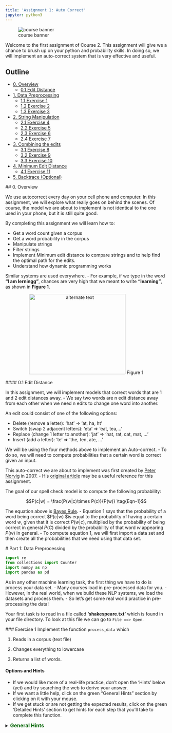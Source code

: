 ```yaml
---
title: 'Assignment 1: Auto Correct'
jupyter: python3
---
```


::: {#fig-00 .column-margin .nolightbox}
![course banner](/images/Course-Logo-2-3.webp)
:::

Welcome to the first assignment of Course 2. This assignment will give we a chance to brush up on your python and probability skills. In doing so, we will implement an auto-correct system that is very effective and useful.

## Outline
- [0. Overview](#0)
    - [0.1 Edit Distance](#0-1)
- [1. Data Preprocessing](#1)
    - [1.1 Exercise 1](#ex-1)
    - [1.2 Exercise 2](#ex-2)
    - [1.3 Exercise 3](#ex-3)
- [2. String Manipulation](#2)
    - [2.1 Exercise 4](#ex-4)
    - [2.2 Exercise 5](#ex-5)
    - [2.3 Exercise 6](#ex-6)
    - [2.4 Exercise 7](#ex-7)
- [3. Combining the edits](#3)
    - [3.1 Exercise 8](#ex-8)
    - [3.2 Exercise 9](#ex-9)
    - [3.3 Exercise 10](#ex-10)
- [4. Minimum Edit Distance](#4)
    - [4.1 Exercise 11](#ex-11)
- [5. Backtrace (Optional)](#5)

<a name='0'></a>
## 0. Overview

We use autocorrect every day on your cell phone and computer. In this assignment, we will explore what really goes on behind the scenes. Of course, the model we are about to implement is not identical to the one used in your phone, but it is still quite good. 

By completing this assignment we will learn how to: 

- Get a word count given a corpus
- Get a word probability in the corpus 
- Manipulate strings 
- Filter strings 
- Implement Minimum edit distance to compare strings and to help find the optimal path for the edits. 
- Understand how dynamic programming works


Similar systems are used everywhere. 
- For example, if we type in the word **"I am lerningg"**, chances are very high that we meant to write **"learning"**, as shown in **Figure 1**. 

<div style="width:image width px; font-size:100%; text-align:center;"><img src='auto-correct.png' alt="alternate text" width="width" height="height" style="width:300px;height:250px;" /> Figure 1 </div>

<a name='0-1'></a>
#### 0.1 Edit Distance

In this assignment, we will implement models that correct words that are 1 and 2 edit distances away. 
- We say two words are n edit distance away from each other when we need n edits to change one word into another. 

An edit could consist of one of the following options: 

- Delete (remove a letter): ‘hat’ => ‘at, ha, ht’
- Switch (swap 2 adjacent letters): ‘eta’ => ‘eat, tea,...’
- Replace (change 1 letter to another): ‘jat’ => ‘hat, rat, cat, mat, ...’
- Insert (add a letter): ‘te’ => ‘the, ten, ate, ...’

We will be using the four methods above to implement an Auto-correct. 
- To do so, we will need to compute probabilities that a certain word is correct given an input. 

This auto-correct we are about to implement was first created by [Peter Norvig](https://en.wikipedia.org/wiki/Peter_Norvig) in 2007. 
- His [original article](https://norvig.com/spell-correct.html) may be a useful reference for this assignment.

The goal of our spell check model is to compute the following probability:

$$P(c|w) = \frac{P(w|c)\times P(c)}{P(w)} \tag{Eqn-1}$$

The equation above is [Bayes Rule](https://en.wikipedia.org/wiki/Bayes%27_theorem). 
- Equation 1 says that the probability of a word being correct $P(c|w) $is equal to the probability of having a certain word $w$, given that it is correct $P(w|c)$, multiplied by the probability of being correct in general $P(C)$ divided by the probability of that word $w$ appearing $P(w)$ in general.
- To compute equation 1, we will first import a data set and then create all the probabilities that we need using that data set. 

<a name='1'></a>
# Part 1: Data Preprocessing 

```python
import re
from collections import Counter
import numpy as np
import pandas as pd
```

As in any other machine learning task, the first thing we have to do is process your data set. 
- Many courses load in pre-processed data for you. 
- However, in the real world, when we build these NLP systems, we load the datasets and process them.
- So let's get some real world practice in pre-processing the data!

Your first task is to read in a file called **'shakespeare.txt'** which is found in your file directory. To look at this file we can go to `File ==> Open `. 

<a name='ex-1'></a>
### Exercise 1
Implement the function `process_data` which 

1) Reads in a corpus (text file)

2) Changes everything to lowercase

3) Returns a list of words. 

#### Options and Hints
- If we would like more of a real-life practice, don't open the 'Hints' below (yet) and try searching the web to derive your answer.
- If we want a little help, click on the green "General Hints" section by clicking on it with your mouse.
- If we get stuck or are not getting the expected results, click on the green 'Detailed Hints' section to get hints for each step that you'll take to complete this function.

<details>    
<summary>
    <font size="3" color="darkgreen"><b>General Hints</b></font>
</summary>
<p>
    
General Hints to get started
<ul>
    <li>Python <a href="https://docs.python.org/3/tutorial/inputoutput.html">input and output<a></li>
    <li>Python <a href="https://docs.python.org/3/library/re.html" >'re' documentation </a> </li>
</ul>
</p>

<details>    
<summary>
    <font size="3" color="darkgreen"><b>Detailed Hints</b></font>
</summary>
<p>     
Detailed hints if you're stuck
<ul>
    <li>Use 'with' syntax to read a file</li>
    <li>Decide whether to use 'read()' or 'readline().  What's the difference?</li>
    <li>Choose whether to use either str.lower() or str.lowercase().  What is the difference?</li>
    <li>Use re.findall(pattern, string)</li>
    <li>Look for the "Raw String Notation" section in the Python 're' documentation to understand the difference between r'\W', r'\W' and '\\W'. </li>
    <li>For the pattern, decide between using '\s', '\w', '\s+' or '\w+'.  What do we think are the differences?</li>
</ul>
</p>

```python
# UNQ_C1 (UNIQUE CELL IDENTIFIER, DO NOT EDIT)
# GRADED FUNCTION: process_data
def process_data(file_name):
    """
    Input: 
        A file_name which is found in your current directory. We just have to read it in. 
    Output: 
        words: a list containing all the words in the corpus (text file we read) in lower case. 
    """
    words = [] # return this variable correctly

    ### START CODE HERE ### 
    words = re.findall(r'\w+',open(file_name).read().lower())
    ### END CODE HERE ###
    
    return words
```

Note, in the following cell, 'words' is converted to a python `set`. This eliminates any duplicate entries.

```python
#DO NOT MODIFY THIS CELL
word_l = process_data('shakespeare.txt')
vocab = set(word_l)  # this will be your new vocabulary
print(f"The first ten words in the text are: \n{word_l[0:10]}")
print(f"There are {len(vocab)} unique words in the vocabulary.")
```

#### Expected Output
```Python
The first ten words in the text are: 
['o', 'for', 'a', 'muse', 'of', 'fire', 'that', 'would', 'ascend', 'the']
There are 6116 unique words in the vocabulary.
```

<a name='ex-2'></a>
### Exercise 2

Implement a `get_count` function that returns a dictionary
- The dictionary's keys are words
- The value for each word is the number of times that word appears in the corpus. 

For example, given the following sentence: **"I am happy because I am learning"**, your dictionary should return the following: 
<table style="width:20%">

  <tr>
    <td> <b>Key </b>  </td>
    <td> <b>Value </b> </td> 


  </tr>
  <tr>
    <td> I  </td>
    <td> 2</td> 
 
  </tr>
   
  <tr>
    <td>am</td>
    <td>2</td> 
  </tr>

  <tr>
    <td>happy</td>
    <td>1</td> 
  </tr>
  
   <tr>
    <td>because</td>
    <td>1</td> 
  </tr>
  
   <tr>
    <td>learning</td>
    <td>1</td> 
  </tr>
</table>


**Instructions**: 
Implement a `get_count` which returns a dictionary where the key is a word and the value is the number of times the word appears in the list.  

<details>    
<summary>
    <font size="3" color="darkgreen"><b>Hints</b></font>
</summary>
<p>
<ul>
    <li>Try implementing this using a for loop and a regular dictionary. This may be good practice for similar coding interview questions</li>
    <li>We can also use defaultdict instead of a regualr dictionary, along with the for loop</li>
    <li>Otherwise, to skip using a for loop, we can use Python's <a href="https://docs.python.org/3.7/library/collections.html#collections.Counter" > Counter class</a> </li>
</ul>
</p>

```python
# UNQ_C2 (UNIQUE CELL IDENTIFIER, DO NOT EDIT)
# UNIT TEST COMMENT: Candidate for Table Driven Tests
# GRADED FUNCTION: get_count
def get_count(word_l):
    '''
    Input:
        word_l: a set of words representing the corpus. 
    Output:
        word_count_dict: The wordcount dictionary where key is the word and value is its frequency.
    '''
    
    word_count_dict = {}  # fill this with word counts
    ### START CODE HERE 
    word_count_dict = Counter(word_l)
    ### END CODE HERE ### 
    return word_count_dict
```

```python
#DO NOT MODIFY THIS CELL
word_count_dict = get_count(word_l)
print(f"There are {len(word_count_dict)} key values pairs")
print(f"The count for the word 'thee' is {word_count_dict.get('thee',0)}")
```


#### Expected Output
```Python
There are 6116 key values pairs
The count for the word 'thee' is 240
```

<a name='ex-3'></a>
### Exercise 3
Given the dictionary of word counts, compute the probability that each word will appear if randomly selected from the corpus of words.

$$P(w_i) = \frac{C(w_i)}{M} \tag{Eqn-2}$$
where 

$C(w_i)$ is the total number of times $w_i$ appears in the corpus.

$M$ is the total number of words in the corpus.

For example, the probability of the word 'am' in the sentence **'I am happy because I am learning'** is:

$$P(am) = \frac{C(w_i)}{M} = \frac {2}{7} \tag{Eqn-3}.$$

**Instructions:** Implement `get_probs` function which gives we the probability 
that a word occurs in a sample. This returns a dictionary where the keys are words, and the value for each word is its probability in the corpus of words.

<details>    
<summary>
    <font size="3" color="darkgreen"><b>Hints</b></font>
</summary>
<p>
General advice
<ul>
    <li> Use dictionary.values() </li>
    <li> Use sum() </li>
    <li> The cardinality (number of words in the corpus should be equal to len(word_l).  We will calculate this same number, but using the word count dictionary.</li>
</ul>
    
If you're using a for loop:
<ul>
    <li> Use dictionary.keys() </li>
</ul>
    
If you're using a dictionary comprehension:
<ul>
    <li>Use dictionary.items() </li>
</ul>
</p>

```python
# UNQ_C3 (UNIQUE CELL IDENTIFIER, DO NOT EDIT)
# GRADED FUNCTION: get_probs
def get_probs(word_count_dict):
    '''
    Input:
        word_count_dict: The wordcount dictionary where key is the word and value is its frequency.
    Output:
        probs: A dictionary where keys are the words and the values are the probability that a word will occur. 
    '''
    probs = {}  # return this variable correctly
    
    ### START CODE HERE ###
    probs = {k:v/sum(word_count_dict.values()) for k, v in word_count_dict.items()}
    ### END CODE HERE ###
    return probs
```

```python
#DO NOT MODIFY THIS CELL
probs = get_probs(word_count_dict)
print(f"Length of probs is {len(probs)}")
print(f"P('thee') is {probs['thee']:.4f}")
```

#### Expected Output

```Python
Length of probs is 6116
P('thee') is 0.0045
```

<a name='2'></a>
# Part 2: String Manipulations

Now, that we have computed $P(w_i)$ for all the words in the corpus, we will write a few functions to manipulate strings so that we can edit the erroneous strings and return the right spellings of the words. In this section, we will implement four functions: 

* `delete_letter`: given a word, it returns all the possible strings that have **one character removed**. 
* `switch_letter`: given a word, it returns all the possible strings that have **two adjacent letters switched**.
* `replace_letter`: given a word, it returns all the possible strings that have **one character replaced by another different letter**.
* `insert_letter`: given a word, it returns all the possible strings that have an **additional character inserted**. 

#### List comprehensions

String and list manipulation in python will often make use of a python feature called  [list comprehensions](https://docs.python.org/3/tutorial/datastructures.html#list-comprehensions). The routines below will be described as using list comprehensions, but if we would rather implement them in another way, we are free to do so as long as the result is the same. Further, the following section will provide detailed instructions on how to use list comprehensions and how to implement the desired functions. If we are a python expert, feel free to skip the python hints and move to implementing the routines directly.

Python List Comprehensions embed a looping structure inside of a list declaration, collapsing many lines of code into a single line. If we are not familiar with them, they seem slightly out of order relative to for loops. 

<div style="width:image width px; font-size:100%; text-align:center;"><img src='GenericListComp3.PNG' alt="alternate text" width="width" height="height"  style="width:800px;height:400px;"/> Figure 2 </div>

The diagram above shows that the components of a list comprehension are the same components we would find in a typical for loop that appends to a list, but in a different order. With that in mind, we'll continue the specifics of this assignment. We will be very descriptive for the first function, `deletes()`, and less so in later functions as we become familiar with list comprehensions.

<a name='ex-4'></a>
### Exercise 4

**Instructions for delete_letter():** Implement a `delete_letter()` function that, given a word, returns a list of strings with one character deleted. 

For example, given the word **nice**, it would return the set: {'ice', 'nce', 'nic', 'nie'}. 

**Step 1:** Create a list of 'splits'. This is all the ways we can split a word into Left and Right: For example,   
'nice is split into : `[('', 'nice'), ('n', 'ice'), ('ni', 'ce'), ('nic', 'e'), ('nice', '')]`
This is common to all four functions (delete, replace, switch, insert).

<div style="width:image width px; font-size:100%; text-align:center;"><img src='Splits1.PNG' alt="alternate text" width="width" height="height" style="width:650px;height:200px;" /> Figure 3 </div>

**Step 2:** This is specific to `delete_letter`. Here, we are generating all words that result from deleting one character.  
This can be done in a single line with a list comprehension. We can make use of this type of syntax:  
`[f(a,b) for a, b in splits if condition]`  

For our 'nice' example we get: 
['ice', 'nce', 'nie', 'nic']

<div style="width:image width px; font-size:100%; text-align:center;"><img src='ListComp2.PNG' alt="alternate text" width="width" height="height" style="width:550px;height:300px;" /> Figure 4 </div>

#### Levels of assistance

Try this exercise with these levels of assistance.  
- We hope that this will make it both a meaningful experience but also not a frustrating experience. 
- Start with level 1, then move onto level 2, and 3 as needed.

    - Level 1. Try to think this through and implement this yourself.
    - Level 2. Click on the "Level 2 Hints" section for some hints to get started.
    - Level 3. If we would prefer more guidance, please click on the "Level 3 Hints" cell for step by step instructions.
    
- If we are still stuck, look at the images in the "list comprehensions" section above.

<details>    
<summary>
    <font size="3" color="darkgreen"><b>Level 2 Hints</b></font>
</summary>
<p>
<ul>
    <li><a href="" > Use array slicing like my_string[0:2] </a> </li>
    <li><a href="" > Use list comprehensions or for loops </a> </li>
</ul>
</p>

<details>    
<summary>
    <font size="3" color="darkgreen"><b>Level 3 Hints</b></font>
</summary>
<p>
<ul>
    <li>splits: Use array slicing, like my_str[0:2], to separate a string into two pieces.</li>
    <li>Do this in a loop or list comprehension, so that we have a list of tuples.
    <li> For example, "cake" can get split into "ca" and "ke". They're stored in a tuple ("ca","ke"), and the tuple is appended to a list.  We'll refer to these as L and R, so the tuple is (L,R)</li>
    <li>When choosing the range for your loop, if we input the word "cans" and generate the tuple  ('cans',''), make sure to include an if statement to check the length of that right-side string (R) in the tuple (L,R) </li>
    <li>deletes: Go through the list of tuples and combine the two strings together. We can use the + operator to combine two strings</li>
    <li>When combining the tuples, make sure that we leave out a middle character.</li>
    <li>Use array slicing to leave out the first character of the right substring.</li>
</ul>
</p>

```python
# UNQ_C4 (UNIQUE CELL IDENTIFIER, DO NOT EDIT)
# UNIT TEST COMMENT: Candidate for Table Driven Tests
# GRADED FUNCTION: deletes
def delete_letter(word, verbose=False):
    '''
    Input:
        word: the string/word for which we will generate all possible words 
                in the vocabulary which have 1 missing character
    Output:
        delete_l: a list of all possible strings obtained by deleting 1 character from word
    '''
    
    delete_l = []
    split_l = []
    
    ### START CODE HERE ###
    split_l = [(word[:i], word[i:]) for i in range(len(word))]
    delete_l = [l+r[1:] for l, r in split_l]
    ### END CODE HERE ###

    if verbose: print(f"input word {word}, \nsplit_l = {split_l}, \ndelete_l = {delete_l}")

    return delete_l
```

```python
delete_word_l = delete_letter(word="cans",
                        verbose=True)
```

#### Expected Output
```CPP
Note: We might get a slightly different result with split_l

input word cans, 
split_l = [('', 'cans'), ('c', 'ans'), ('ca', 'ns'), ('can', 's')], 
delete_l = ['ans', 'cns', 'cas', 'can']
```

#### Note 1
- Notice how it has the extra tuple `('cans', '')`.
- This will be fine as long as we have checked the size of the right-side substring in tuple (L,R).
- Can we explain why this will give we the same result for the list of deletion strings (delete_l)?

```CPP
input word cans, 
split_l = [('', 'cans'), ('c', 'ans'), ('ca', 'ns'), ('can', 's'), ('cans', '')], 
delete_l = ['ans', 'cns', 'cas', 'can']
```

#### Note 2
If we end up getting the same word as your input word, like this:

```Python
input word cans, 
split_l = [('', 'cans'), ('c', 'ans'), ('ca', 'ns'), ('can', 's'), ('cans', '')], 
delete_l = ['ans', 'cns', 'cas', 'can', 'cans']
```

- Check how we set the `range`.
- See if we check the length of the string on the right-side of the split.

```python
# test # 2
print(f"Number of outputs of delete_letter('at') is {len(delete_letter('at'))}")
```

#### Expected output

```CPP
Number of outputs of delete_letter('at') is 2
```

<a name='ex-5'></a>
### Exercise 5

**Instructions for switch_letter()**: Now implement a function that switches two letters in a word. It takes in a word and returns a list of all the possible switches of two letters **that are adjacent to each other**. 
- For example, given the word 'eta', it returns {'eat', 'tea'}, but does not return 'ate'.

**Step 1:** is the same as in delete_letter()  
**Step 2:** A list comprehension or for loop which forms strings by swapping adjacent letters. This is of the form:  
`[f(L,R) for L, R in splits if condition]`  where 'condition' will test the length of R in a given iteration. See below.

<div style="width:image width px; font-size:100%; text-align:center;"><img src='Switches1.PNG' alt="alternate text" width="width" height="height" style="width:600px;height:200px;"/> Figure 5 </div>      

#### Levels of difficulty

Try this exercise with these levels of difficulty.  
- Level 1. Try to think this through and implement this yourself.
- Level 2. Click on the "Level 2 Hints" section for some hints to get started.
- Level 3. If we would prefer more guidance, please click on the "Level 3 Hints" cell for step by step instructions.

<details>    
<summary>
    <font size="3" color="darkgreen"><b>Level 2 Hints</b></font>
</summary>
<p>
<ul>
    <li><a href="" > Use array slicing like my_string[0:2] </a> </li>
    <li><a href="" > Use list comprehensions or for loops </a> </li>
    <li>To do a switch, think of the whole word as divided into 4 distinct parts.  Write out 'cupcakes' on a piece of paper and see how we can split it into ('cupc', 'k', 'a', 'es')</li>
</ul>
</p>

<details>    
<summary>
    <font size="3" color="darkgreen"><b>Level 3 Hints</b></font>
</summary>
<p>
<ul>
    <li>splits: Use array slicing, like my_str[0:2], to separate a string into two pieces.</li>
    <li>Splitting is the same as for delete_letter</li>
    <li>To perform the switch, go through the list of tuples and combine four strings together. We can use the + operator to combine strings</li>
    <li>The four strings will be the left substring from the split tuple, followed by the first (index 1) character of the right substring, then the zero-th character (index 0) of the right substring, and then the remaining part of the right substring.</li>
    <li>Unlike delete_letter, we will want to check that your right substring is at least a minimum length.  To see why, review the previous hint bullet point (directly before this one).</li>
</ul>
</p>

```python
# UNQ_C5 (UNIQUE CELL IDENTIFIER, DO NOT EDIT)
# UNIT TEST COMMENT: Candidate for Table Driven Tests
# GRADED FUNCTION: switches
def switch_letter(word, verbose=False):
    '''
    Input:
        word: input string
     Output:
        switches: a list of all possible strings with one adjacent charater switched
    ''' 
    
    switch_l = []
    split_l = []
    
    ### START CODE HERE ###
    split_l = [(word[:i], word[i:]) for i in range(len(word))]
    switch_l = [l+r[1]+r[0]+r[2:] for l, r in split_l if len(r) > 1]
    ### END CODE HERE ###
    
    if verbose: print(f"Input word = {word} \nsplit_l = {split_l} \nswitch_l = {switch_l}") 

    return switch_l
```

```python
switch_word_l = switch_letter(word="eta",
                         verbose=True)
```

#### Expected output

```Python
Input word = eta 
split_l = [('', 'eta'), ('e', 'ta'), ('et', 'a')] 
switch_l = ['tea', 'eat']
```

#### Note 1

We may get this:
```Python
Input word = eta 
split_l = [('', 'eta'), ('e', 'ta'), ('et', 'a'), ('eta', '')] 
switch_l = ['tea', 'eat']
```
- Notice how it has the extra tuple `('eta', '')`.
- This is also correct.
- Can we think of why this is the case?

#### Note 2

If we get an error
```Python
IndexError: string index out of range
```
- Please see if we have checked the length of the strings when switching characters.

```python
# test # 2
print(f"Number of outputs of switch_letter('at') is {len(switch_letter('at'))}")
```

#### Expected output

```CPP
Number of outputs of switch_letter('at') is 1
```

<a name='ex-6'></a>
### Exercise 6
**Instructions for replace_letter()**: Now implement a function that takes in a word and returns a list of strings with one **replaced letter** from the original word. 

**Step 1:** is the same as in `delete_letter()`

**Step 2:** A list comprehension or for loop which form strings by replacing letters.  This can be of the form:  
`[f(a,b,c) for a, b in splits if condition for c in string]`   Note the use of the second for loop.  
It is expected in this routine that one or more of the replacements will include the original word. For example, replacing the first letter of 'ear' with 'e' will return 'ear'.

**Step 3:** Remove the original input letter from the output.

<details>    
<summary>
    <font size="3" color="darkgreen"><b>Hints</b></font>
</summary>
<p>
<ul>
    <li>To remove a word from a list, first store its contents inside a set()</li>
    <li>Use set.discard('the_word') to remove a word in a set (if the word does not exist in the set, then it will not throw a KeyError.  Using set.remove('the_word') throws a KeyError if the word does not exist in the set. </li>
</ul>
</p>

```python
# UNQ_C6 (UNIQUE CELL IDENTIFIER, DO NOT EDIT)
# UNIT TEST COMMENT: Candidate for Table Driven Tests
# GRADED FUNCTION: replaces
def replace_letter(word, verbose=False):
    '''
    Input:
        word: the input string/word 
    Output:
        replaces: a list of all possible strings where we replaced one letter from the original word. 
    ''' 
    
    letters = 'abcdefghijklmnopqrstuvwxyz'
    replace_l = []
    split_l = []
    
    ### START CODE HERE ###
    split_l = [(word[:i], word[i:]) for i in range(len(word))]
    replace_set = set([l+replace+r[1:] for l, r in split_l if len(r) > 0 for replace in letters])
    replace_set.discard(word)
    ### END CODE HERE ###
    
    # turn the set back into a list and sort it, for easier viewing
    replace_l = sorted(list(replace_set))
    
    if verbose: print(f"Input word = {word} \nsplit_l = {split_l} \nreplace_l {replace_l}")   
    
    return replace_l
```

```python
replace_l = replace_letter(word='can',
                              verbose=True)
```

#### Expected Output**: 
```Python
Input word = can 
split_l = [('', 'can'), ('c', 'an'), ('ca', 'n')] 
replace_l ['aan', 'ban', 'caa', 'cab', 'cac', 'cad', 'cae', 'caf', 'cag', 'cah', 'cai', 'caj', 'cak', 'cal', 'cam', 'cao', 'cap', 'caq', 'car', 'cas', 'cat', 'cau', 'cav', 'caw', 'cax', 'cay', 'caz', 'cbn', 'ccn', 'cdn', 'cen', 'cfn', 'cgn', 'chn', 'cin', 'cjn', 'ckn', 'cln', 'cmn', 'cnn', 'con', 'cpn', 'cqn', 'crn', 'csn', 'ctn', 'cun', 'cvn', 'cwn', 'cxn', 'cyn', 'czn', 'dan', 'ean', 'fan', 'gan', 'han', 'ian', 'jan', 'kan', 'lan', 'man', 'nan', 'oan', 'pan', 'qan', 'ran', 'san', 'tan', 'uan', 'van', 'wan', 'xan', 'yan', 'zan']
```
- Note how the input word 'can' should not be one of the output words.

#### Note 1
If we get something like this:

```Python
Input word = can 
split_l = [('', 'can'), ('c', 'an'), ('ca', 'n'), ('can', '')] 
replace_l ['aan', 'ban', 'caa', 'cab', 'cac', 'cad', 'cae', 'caf', 'cag', 'cah', 'cai', 'caj', 'cak', 'cal', 'cam', 'cao', 'cap', 'caq', 'car', 'cas', 'cat', 'cau', 'cav', 'caw', 'cax', 'cay', 'caz', 'cbn', 'ccn', 'cdn', 'cen', 'cfn', 'cgn', 'chn', 'cin', 'cjn', 'ckn', 'cln', 'cmn', 'cnn', 'con', 'cpn', 'cqn', 'crn', 'csn', 'ctn', 'cun', 'cvn', 'cwn', 'cxn', 'cyn', 'czn', 'dan', 'ean', 'fan', 'gan', 'han', 'ian', 'jan', 'kan', 'lan', 'man', 'nan', 'oan', 'pan', 'qan', 'ran', 'san', 'tan', 'uan', 'van', 'wan', 'xan', 'yan', 'zan']
```
- Notice how split_l has an extra tuple `('can', '')`, but the output is still the same, so this is okay.

#### Note 2
If we get something like this:
```Python
Input word = can 
split_l = [('', 'can'), ('c', 'an'), ('ca', 'n'), ('can', '')] 
replace_l ['aan', 'ban', 'caa', 'cab', 'cac', 'cad', 'cae', 'caf', 'cag', 'cah', 'cai', 'caj', 'cak', 'cal', 'cam', 'cana', 'canb', 'canc', 'cand', 'cane', 'canf', 'cang', 'canh', 'cani', 'canj', 'cank', 'canl', 'canm', 'cann', 'cano', 'canp', 'canq', 'canr', 'cans', 'cant', 'canu', 'canv', 'canw', 'canx', 'cany', 'canz', 'cao', 'cap', 'caq', 'car', 'cas', 'cat', 'cau', 'cav', 'caw', 'cax', 'cay', 'caz', 'cbn', 'ccn', 'cdn', 'cen', 'cfn', 'cgn', 'chn', 'cin', 'cjn', 'ckn', 'cln', 'cmn', 'cnn', 'con', 'cpn', 'cqn', 'crn', 'csn', 'ctn', 'cun', 'cvn', 'cwn', 'cxn', 'cyn', 'czn', 'dan', 'ean', 'fan', 'gan', 'han', 'ian', 'jan', 'kan', 'lan', 'man', 'nan', 'oan', 'pan', 'qan', 'ran', 'san', 'tan', 'uan', 'van', 'wan', 'xan', 'yan', 'zan']
```
- Notice how there are strings that are 1 letter longer than the original word, such as `cana`.
- Please check for the case when there is an empty string `''`, and if so, do not use that empty string when setting replace_l.

```python
# test # 2
print(f"Number of outputs of switch_letter('at') is {len(switch_letter('at'))}")
```

#### Expected output
```CPP
Number of outputs of switch_letter('at') is 1
```

<a name='ex-7'></a>
### Exercise 7

**Instructions for insert_letter()**: Now implement a function that takes in a word and returns a list with a letter inserted at every offset.

**Step 1:** is the same as in `delete_letter()`

**Step 2:** This can be a list comprehension of the form:  
`[f(a,b,c) for a, b in splits if condition for c in string]`   

```python
# UNQ_C7 (UNIQUE CELL IDENTIFIER, DO NOT EDIT)
# UNIT TEST COMMENT: Candidate for Table Driven Tests
# GRADED FUNCTION: inserts
def insert_letter(word, verbose=False):
    '''
    Input:
        word: the input string/word 
    Output:
        inserts: a set of all possible strings with one new letter inserted at every offset
    ''' 
    letters = 'abcdefghijklmnopqrstuvwxyz'
    insert_l = []
    split_l = []
    
    ### START CODE HERE ###
    split_l = [(word[:i], word[i:]) for i in range(len(word) + 1)]
    insert_l = [l+replace+r for l, r in split_l for replace in letters]
    ### END CODE HERE ###

    if verbose: print(f"Input word {word} \nsplit_l = {split_l} \ninsert_l = {insert_l}")
    
    return insert_l
```

```python
insert_l = insert_letter('at', True)
print(f"Number of strings output by insert_letter('at') is {len(insert_l)}")
```

#### Expected output

```Python
Input word at 
split_l = [('', 'at'), ('a', 't'), ('at', '')] 
insert_l = ['aat', 'bat', 'cat', 'dat', 'eat', 'fat', 'gat', 'hat', 'iat', 'jat', 'kat', 'lat', 'mat', 'nat', 'oat', 'pat', 'qat', 'rat', 'sat', 'tat', 'uat', 'vat', 'wat', 'xat', 'yat', 'zat', 'aat', 'abt', 'act', 'adt', 'aet', 'aft', 'agt', 'aht', 'ait', 'ajt', 'akt', 'alt', 'amt', 'ant', 'aot', 'apt', 'aqt', 'art', 'ast', 'att', 'aut', 'avt', 'awt', 'axt', 'ayt', 'azt', 'ata', 'atb', 'atc', 'atd', 'ate', 'atf', 'atg', 'ath', 'ati', 'atj', 'atk', 'atl', 'atm', 'atn', 'ato', 'atp', 'atq', 'atr', 'ats', 'att', 'atu', 'atv', 'atw', 'atx', 'aty', 'atz']
Number of strings output by insert_letter('at') is 78
```

#### Note 1

If we get a split_l like this:
```Python
Input word at 
split_l = [('', 'at'), ('a', 't')] 
insert_l = ['aat', 'bat', 'cat', 'dat', 'eat', 'fat', 'gat', 'hat', 'iat', 'jat', 'kat', 'lat', 'mat', 'nat', 'oat', 'pat', 'qat', 'rat', 'sat', 'tat', 'uat', 'vat', 'wat', 'xat', 'yat', 'zat', 'aat', 'abt', 'act', 'adt', 'aet', 'aft', 'agt', 'aht', 'ait', 'ajt', 'akt', 'alt', 'amt', 'ant', 'aot', 'apt', 'aqt', 'art', 'ast', 'att', 'aut', 'avt', 'awt', 'axt', 'ayt', 'azt']
Number of strings output by insert_letter('at') is 52
```
- Notice that split_l is missing the extra tuple ('at', '').  For insertion, we actually **WANT** this tuple.
- The function is not creating all the desired output strings.
- Check the range that we use for the for loop.

#### Note 2
If we see this:
```Python
Input word at 
split_l = [('', 'at'), ('a', 't'), ('at', '')] 
insert_l = ['aat', 'bat', 'cat', 'dat', 'eat', 'fat', 'gat', 'hat', 'iat', 'jat', 'kat', 'lat', 'mat', 'nat', 'oat', 'pat', 'qat', 'rat', 'sat', 'tat', 'uat', 'vat', 'wat', 'xat', 'yat', 'zat', 'aat', 'abt', 'act', 'adt', 'aet', 'aft', 'agt', 'aht', 'ait', 'ajt', 'akt', 'alt', 'amt', 'ant', 'aot', 'apt', 'aqt', 'art', 'ast', 'att', 'aut', 'avt', 'awt', 'axt', 'ayt', 'azt']
Number of strings output by insert_letter('at') is 52
```

- Even though we may have fixed the split_l so that it contains the tuple `('at', '')`, notice that you're still missing some output strings.
    - Notice that it's missing strings such as 'ata', 'atb', 'atc' all the way to 'atz'.
- To fix this, make sure that when we set insert_l, we allow the use of the empty string `''`.

```python
# test # 2
print(f"Number of outputs of insert_letter('at') is {len(insert_letter('at'))}")
```

#### Expected output

```CPP
Number of outputs of insert_letter('at') is 78
```

<a name='3'></a>

# Part 3: Combining the edits

Now that we have implemented the string manipulations, we will create two functions that, given a string, will return all the possible single and double edits on that string. These will be `edit_one_letter()` and `edit_two_letters()`.

<a name='3-1'></a>
## 3.1 Edit one letter

<a name='ex-8'></a>
### Exercise 8

**Instructions**: Implement the `edit_one_letter` function to get all the possible edits that are one edit away from a word. The edits  consist of the replace, insert, delete, and optionally the switch operation. We should use the previous functions we have already implemented to complete this function. The 'switch' function  is a less common edit function, so its use will be selected by an "allow_switches" input argument.

Note that those functions return *lists* while this function should return a *python set*. Utilizing a set eliminates any duplicate entries.

<details>    
<summary>
    <font size="3" color="darkgreen"><b>Hints</b></font>
</summary>
<p>
<ul>
    <li> Each of the functions returns a list.  We can combine lists using the `+` operator. </li>
    <li> To get unique strings (avoid duplicates), we can use the set() function. </li>
</ul>
</p>

```python
# UNQ_C8 (UNIQUE CELL IDENTIFIER, DO NOT EDIT)
# UNIT TEST COMMENT: Candidate for Table Driven Tests
# GRADED FUNCTION: edit_one_letter
def edit_one_letter(word, allow_switches = True):
    """
    Input:
        word: the string/word for which we will generate all possible wordsthat are one edit away.
    Output:
        edit_one_set: a set of words with one possible edit. Please return a set. and not a list.
    """
    
    edit_one_set = set()
    
    ### START CODE HERE ###
    l = delete_letter(word)
    l += insert_letter(word)
    l += replace_letter(word)
    if allow_switches:
        l += switch_letter(word)
    edit_one_set = set(l)
        
    ### END CODE HERE ###

    return edit_one_set
```

```python
tmp_word = "at"
tmp_edit_one_set = edit_one_letter(tmp_word)
# turn this into a list to sort it, in order to view it
tmp_edit_one_l = sorted(list(tmp_edit_one_set))

print(f"input word {tmp_word} \nedit_one_l \n{tmp_edit_one_l}\n")
print(f"The type of the returned object should be a set {type(tmp_edit_one_set)}")
print(f"Number of outputs from edit_one_letter('at') is {len(edit_one_letter('at'))}")
```

#### Expected Output
```CPP
input word at 
edit_one_l 
['a', 'aa', 'aat', 'ab', 'abt', 'ac', 'act', 'ad', 'adt', 'ae', 'aet', 'af', 'aft', 'ag', 'agt', 'ah', 'aht', 'ai', 'ait', 'aj', 'ajt', 'ak', 'akt', 'al', 'alt', 'am', 'amt', 'an', 'ant', 'ao', 'aot', 'ap', 'apt', 'aq', 'aqt', 'ar', 'art', 'as', 'ast', 'ata', 'atb', 'atc', 'atd', 'ate', 'atf', 'atg', 'ath', 'ati', 'atj', 'atk', 'atl', 'atm', 'atn', 'ato', 'atp', 'atq', 'atr', 'ats', 'att', 'atu', 'atv', 'atw', 'atx', 'aty', 'atz', 'au', 'aut', 'av', 'avt', 'aw', 'awt', 'ax', 'axt', 'ay', 'ayt', 'az', 'azt', 'bat', 'bt', 'cat', 'ct', 'dat', 'dt', 'eat', 'et', 'fat', 'ft', 'gat', 'gt', 'hat', 'ht', 'iat', 'it', 'jat', 'jt', 'kat', 'kt', 'lat', 'lt', 'mat', 'mt', 'nat', 'nt', 'oat', 'ot', 'pat', 'pt', 'qat', 'qt', 'rat', 'rt', 'sat', 'st', 't', 'ta', 'tat', 'tt', 'uat', 'ut', 'vat', 'vt', 'wat', 'wt', 'xat', 'xt', 'yat', 'yt', 'zat', 'zt']

The type of the returned object should be a set <class 'set'>
Number of outputs from edit_one_letter('at') is 129
```

<a name='3-2'></a>
## Part 3.2 Edit two letters

<a name='ex-9'></a>
### Exercise 9

Now we can generalize this to implement to get two edits on a word. To do so, we would have to get all the possible edits on a single word and then for each modified word, we would have to modify it again. 

**Instructions**: Implement the `edit_two_letters` function that returns a set of words that are two edits away. Note that creating additional edits based on the `edit_one_letter` function may 'restore' some one_edits to zero or one edits. That is allowed here. This accounted for in get_corrections.

<details>    
<summary>
    <font size="3" color="darkgreen"><b>Hints</b></font>
</summary>
<p>
<ul>
    <li>We will likely want to take the union of two sets.</li>
    <li>We can either use set.union() or use the '|' (or operator) to union two sets</li>
    <li>See the documentation <a href="https://docs.python.org/2/library/sets.html" > Python sets </a> for examples of using operators or functions of the Python set.</li>
</ul>
</p>

```python
# UNQ_C9 (UNIQUE CELL IDENTIFIER, DO NOT EDIT)
# UNIT TEST COMMENT: Candidate for Table Driven Tests
# GRADED FUNCTION: edit_two_letters
def edit_two_letters(word, allow_switches = True):
    '''
    Input:
        word: the input string/word 
    Output:
        edit_two_set: a set of strings with all possible two edits
    '''
    
    edit_two_set = set()
    
    ### START CODE HERE ###
    edit_two_set = []
    for w in list(edit_one_letter(word)):
        edit_two_set += list(edit_one_letter(w))
    edit_two_set = set(edit_two_set)
    ### END CODE HERE ###
    
    return edit_two_set
```

```python
tmp_edit_two_set = edit_two_letters("a")
tmp_edit_two_l = sorted(list(tmp_edit_two_set))
print(f"Number of strings with edit distance of two: {len(tmp_edit_two_l)}")
print(f"First 10 strings {tmp_edit_two_l[:10]}")
print(f"Last 10 strings {tmp_edit_two_l[-10:]}")
print(f"The data type of the returned object should be a set {type(tmp_edit_two_set)}")
print(f"Number of strings that are 2 edit distances from 'at' is {len(edit_two_letters('at'))}")
```

#### Expected Output

```CPP
Number of strings with edit distance of two: 2654
First 10 strings ['', 'a', 'aa', 'aaa', 'aab', 'aac', 'aad', 'aae', 'aaf', 'aag']
Last 10 strings ['zv', 'zva', 'zw', 'zwa', 'zx', 'zxa', 'zy', 'zya', 'zz', 'zza']
The data type of the returned object should be a set <class 'set'>
Number of strings that are 2 edit distances from 'at' is 7154
```

<a name='3-3'></a>
## Part 3-3: suggest spelling suggestions

Now we will use your `edit_two_letters` function to get a set of all the possible 2 edits on your word. We will then use those strings to get the most probable word we meant to type aka your typing suggestion.

<a name='ex-10'></a>
### Exercise 10
**Instructions**: Implement `get_corrections`, which returns a list of zero to n possible suggestion tuples of the form (word, probability_of_word). 

**Step 1:** Generate suggestions for a supplied word: You'll use the edit functions we have developed. The 'suggestion algorithm' should follow this logic: 
* If the word is in the vocabulary, suggest the word. 
* Otherwise, if there are suggestions from `edit_one_letter` that are in the vocabulary, use those. 
* Otherwise, if there are suggestions from `edit_two_letters` that are in the vocabulary, use those. 
* Otherwise, suggest the input word.*  
* The idea is that words generated from fewer edits are more likely than words with more edits.


Note: 
- Edits of one or two letters may 'restore' strings to either zero or one edit. This algorithm accounts for this by preferentially selecting lower distance edits first.

#### Short circuit
In Python, logical operations such as `and` and `or` have two useful properties. They can operate on lists and they have ['short-circuit' behavior](https://docs.python.org/3/library/stdtypes.html). Try these:

```python
# example of logical operation on lists or sets
print( [] and ["a","b"] )
print( [] or ["a","b"] )
#example of Short circuit behavior
val1 =  ["Most","Likely"] or ["Less","so"] or ["least","of","all"]  # selects first, does not evalute remainder
print(val1)
val2 =  [] or [] or ["least","of","all"] # continues evaluation until there is a non-empty list
print(val2)
```

The logical `or` could be used to implement the suggestion algorithm very compactly. Alternately, if/then constructs could be used.
 
**Step 2**: Create a 'best_words' dictionary where the 'key' is a suggestion and the 'value' is the probability of that word in your vocabulary. If the word is not in the vocabulary, assign it a probability of 0.

**Step 3**: Select the n best suggestions. There may be fewer than n.

<details>    
<summary>
    <font size="3" color="darkgreen"><b>Hints</b></font>
</summary>
<p>
<ul>
    <li>edit_one_letter and edit_two_letters return *python sets*. </li>
    <li> Sets have a handy <a href="https://docs.python.org/2/library/sets.html" > set.intersection </a> feature</li>
    <li>To find the keys that have the highest values in a dictionary, we can use the Counter dictionary to create a Counter object from a regular dictionary.  Then we can use Counter.most_common(n) to get the n most common keys.
    </li>
    <li>To find the intersection of two sets, we can use set.intersection or the & operator.</li>
    <li>If we are not as familiar with short circuit syntax (as shown above), feel free to use if else statements instead.</li>
    <li>To use an if statement to check of a set is empty, use 'if not x:' syntax </li>
</ul>
</p>

```python
# UNQ_C10 (UNIQUE CELL IDENTIFIER, DO NOT EDIT)
# UNIT TEST COMMENT: Candidate for Table Driven Tests
# GRADED FUNCTION: get_corrections
def get_corrections(word, probs, vocab, n=2, verbose = False):
    '''
    Input: 
        word: a user entered string to check for suggestions
        probs: a dictionary that maps each word to its probability in the corpus
        vocab: a set containing all the vocabulary
        n: number of possible word corrections we want returned in the dictionary
    Output: 
        n_best: a list of tuples with the most probable n corrected words and their probabilities.
    '''
    
    suggestions = []
    n_best = []
    
    ### START CODE HERE ###
    if word in vocab:
        suggestions = [(word, probs[word])]
    else:
        suggestions = [(m, probs[m]) for m in edit_one_letter(word) if m in vocab] or  \
                [(m, probs[m]) for m in edit_two_letter(word) if m in vocab] or \
                [(word,0)]
    
    n_best = sorted(suggestions, key = lambda x : x[-1], reverse = True)[:n]
    ### END CODE HERE ###
    
    if verbose: print("entered word = ", word, "\nsuggestions = ", suggestions)

    return n_best
```

```python
# Test your implementation - feel free to try other words in my word
my_word = 'dys' 
tmp_corrections = get_corrections(my_word, probs, vocab, 2, verbose=True) # keep verbose=True
for i, word_prob in enumerate(tmp_corrections):
    print(f"word {i}: {word_prob[0]}, probability {word_prob[1]:.6f}")

# CODE REVIEW COMMENT: using "tmp_corrections" insteads of "cors". "cors" is not defined
print(f"data type of corrections {type(tmp_corrections)}")
```

#### Expected Output
- Note: This expected output is for `my_word = 'dys'`. Also, keep `verbose=True`
```CPP
entered word =  dys 
suggestions =  {'days', 'dye'}
word 0: days, probability 0.000410
word 1: dye, probability 0.000019
data type of corrections <class 'list'>
```

<a name='4'></a>
# Part 4: Minimum Edit distance

Now that we have implemented your auto-correct, how do we evaluate the similarity between two strings? For example: 'waht' and 'what'

Also how do we efficiently find the shortest path to go from the word, 'waht' to the word 'what'?

We will implement a dynamic programming system that will tell we the minimum number of edits required to convert a string into another string.

<a name='4-1'></a>
### Part 4.1 Dynamic Programming

Dynamic Programming breaks a problem down into subproblems which can be combined to form the final solution. Here, given a string source[0..i] and a string target[0..j], we will compute all the combinations of substrings[i, j] and calculate their edit distance. To do this efficiently, we will use a table to maintain the previously computed substrings and use those to calculate larger substrings.

We have to create a matrix and update each element in the matrix as follows:  

$$\text{Initialization}$$

\begin{align}
D[0,0] &= 0 \\
D[i,0] &= D[i-1,0] + del\_cost(source[i]) \tag{4}\\
D[0,j] &= D[0,j-1] + ins\_cost(target[j]) \\
\end{align}


$$\text{Per Cell Operations}$$
\begin{align}
 \\
D[i,j] =min
\begin{cases}
D[i-1,j] + del\_cost\\
D[i,j-1] + ins\_cost\\
D[i-1,j-1] + \left\{\begin{matrix}
rep\_cost; & if src[i]\neq tar[j]\\
0 ; & if src[i]=tar[j]
\end{matrix}\right.
\end{cases}
\tag{5}
\end{align}

So converting the source word **play** to the target word **stay**, using an input cost of one, a delete cost of 1, and replace cost of 2 would give we the following table:
<table style="width:20%">

  <tr>
    <td> <b> </b>  </td>
    <td> <b># </b>  </td>
    <td> <b>s </b>  </td>
    <td> <b>t </b> </td> 
    <td> <b>a </b> </td> 
    <td> <b>y </b> </td> 
  </tr>
   <tr>
    <td> <b>  #  </b></td>
    <td> 0</td> 
    <td> 1</td> 
    <td> 2</td> 
    <td> 3</td> 
    <td> 4</td> 
 
  </tr>
  <tr>
    <td> <b>  p  </b></td>
    <td> 1</td> 
 <td> 2</td> 
    <td> 3</td> 
    <td> 4</td> 
   <td> 5</td>
  </tr>
   
  <tr>
    <td> <b> l </b></td>
    <td>2</td> 
    <td>3</td> 
    <td>4</td> 
    <td>5</td> 
    <td>6</td>
  </tr>

  <tr>
    <td> <b> a </b></td>
    <td>3</td> 
     <td>4</td> 
     <td>5</td> 
     <td>4</td>
     <td>5</td> 
  </tr>
  
   <tr>
    <td> <b> y </b></td>
    <td>4</td> 
      <td>5</td> 
     <td>6</td> 
     <td>5</td>
     <td>4</td> 
  </tr>
  

</table>


The operations used in this algorithm are 'insert', 'delete', and 'replace'. These correspond to the functions that we defined earlier: insert_letter(), delete_letter() and replace_letter(). switch_letter() is not used here.

The diagram below describes how to initialize the table. Each entry in D[i,j] represents the minimum cost of converting string source[0:i] to string target[0:j]. The first column is initialized to represent the cumulative cost of deleting the source characters to convert string "EER" to "". The first row is initialized to represent the cumulative cost of inserting the target characters to convert from "" to "NEAR".

<div style="width:image width px; font-size:100%; text-align:center;"><img src='EditDistInit4.PNG' alt="alternate text" width="width" height="height" style="width:1000px;height:400px;"/> Figure 6 Initializing Distance Matrix</div>     

Filling in the remainder of the table utilizes the 'Per Cell Operations' in the equation (5) above. Note, the diagram below includes in the table some of the 3 sub-calculations shown in light grey. Only 'min' of those operations is stored in the table in the `min_edit_distance()` function.

<div style="width:image width px; font-size:100%; text-align:center;"><img src='EditDistFill2.PNG' alt="alternate text" width="width" height="height" style="width:800px;height:400px;"/> Figure 7 Filling Distance Matrix</div>     

Note that the formula for $D[i,j]$ shown in the image is equivalent to:

\begin{align}
 \\
D[i,j] =min
\begin{cases}
D[i-1,j] + del\_cost\\
D[i,j-1] + ins\_cost\\
D[i-1,j-1] + \left\{\begin{matrix}
rep\_cost; & if src[i]\neq tar[j]\\
0 ; & if src[i]=tar[j]
\end{matrix}\right.
\end{cases}
\tag{5}
\end{align}

The variable `sub_cost` (for substitution cost) is the same as `rep_cost`; replacement cost.  We will stick with the term "replace" whenever possible.

Below are some examples of cells where replacement is used. This also shows the minimum path from the lower right final position where "EER" has been replaced by "NEAR" back to the start. This provides a starting point for the optional 'backtrace' algorithm below.

<div style="width:image width px; font-size:100%; text-align:center;"><img src='EditDistExample1.PNG' alt="alternate text" width="width" height="height" style="width:1200px;height:400px;"/> Figure 8 Examples Distance Matrix</div>    

<a name='ex-11'></a>
### Exercise 11

Again, the word "substitution" appears in the figure, but think of this as "replacement".

**Instructions**: Implement the function below to get the minimum amount of edits required given a source string and a target string. 

<details>    
<summary>
    <font size="3" color="darkgreen"><b>Hints</b></font>
</summary>
<p>
<ul>
    <li>The range(start, stop, step) function excludes 'stop' from its output</li>
    <li><a href="" > words </a> </li>
</ul>
</p>

```python
# UNQ_C11 (UNIQUE CELL IDENTIFIER, DO NOT EDIT)
# GRADED FUNCTION: min_edit_distance
def min_edit_distance(source, target, ins_cost = 1, del_cost = 1, rep_cost = 2):
    '''
    Input: 
        source: a string corresponding to the string we are starting with
        target: a string corresponding to the string we want to end with
        ins_cost: an integer setting the insert cost
        del_cost: an integer setting the delete cost
        rep_cost: an integer setting the replace cost
    Output:
        D: a matrix of len(source)+1 by len(target)+1 containing minimum edit distances
        med: the minimum edit distance (med) required to convert the source string to the target
    '''
    # use deletion and insert cost as  1
    m = len(source) 
    n = len(target) 
    #initialize cost matrix with zeros and dimensions (m+1,n+1) 
    D = np.zeros((m+1, n+1), dtype=int) 
    
    ### START CODE HERE (Replace instances of 'None' with your code) ###
    
    # Fill in column 0, from row 1 to row m, both inclusive
    for row in range(0,m+1): # Replace None with the proper range
        D[row,0] = row
        
    # Fill in row 0, for all columns from 1 to n, both inclusive
    for col in range(0,n+1): # Replace None with the proper range
        D[0,col] = col
        
    # Loop through row 1 to row m, both inclusive
    for row in range(1,m+1): 
        
        # Loop through column 1 to column n, both inclusive
        for col in range(1,n+1):
            
            # Intialize r_cost to the 'replace' cost that is passed into this function
            r_cost = rep_cost
            
            # Check to see if source character at the previous row
            # matches the target character at the previous column, 
            if source[row-1] == target[col-1]:
                # Update the replacement cost to 0 if source and target are the same
                r_cost = 0
                
            # Update the cost at row, col based on previous entries in the cost matrix
            # Refer to the equation calculate for D[i,j] (the minimum of three calculated costs)
            D[row,col] = min(D[row-1, col-1] + r_cost, D[row, col-1]+ins_cost, D[row-1, col]+del_cost)
          
    # Set the minimum edit distance with the cost found at row m, column n
    med = D[m, n]
    
    ### END CODE HERE ###
    return D, med
```

```python
#DO NOT MODIFY THIS CELL
# testing your implementation 
source =  'play'
target = 'stay'
matrix, min_edits = min_edit_distance(source, target)
print("minimum edits: ",min_edits, "\n")
idx = list('#' + source)
cols = list('#' + target)
df = pd.DataFrame(matrix, index=idx, columns= cols)
print(df)
```

**Expected Results:**  

```CPP
minimum edits:  4
    
   #  s  t  a  y
#  0  1  2  3  4
p  1  2  3  4  5
l  2  3  4  5  6
a  3  4  5  4  5
y  4  5  6  5  4
```

```python
#DO NOT MODIFY THIS CELL
# testing your implementation 
source =  'eer'
target = 'near'
matrix, min_edits = min_edit_distance(source, target)
print("minimum edits: ",min_edits, "\n")
idx = list(source)
idx.insert(0, '#')
cols = list(target)
cols.insert(0, '#')
df = pd.DataFrame(matrix, index=idx, columns= cols)
print(df)
```

**Expected Results**  
```CPP
minimum edits:  3 

   #  n  e  a  r
#  0  1  2  3  4
e  1  2  1  2  3
e  2  3  2  3  4
r  3  4  3  4  3
```

We can now test several of our routines at once:

```python
source = "eer"
targets = edit_one_letter(source,allow_switches = False)  #disable switches since min_edit_distance does not include them
for t in targets:
    _, min_edits = min_edit_distance(source, t,1,1,1)  # set ins, del, sub costs all to one
    if min_edits != 1: print(source, t, min_edits)
```

**Expected Results**  
```CPP
(empty)
```

The 'replace()' routine utilizes all letters a-z one of which returns the original word.

```python
source = "eer"
targets = edit_two_letters(source,allow_switches = False) #disable switches since min_edit_distance does not include them
for t in targets:
    _, min_edits = min_edit_distance(source, t,1,1,1)  # set ins, del, sub costs all to one
    if min_edits != 2 and min_edits != 1: print(source, t, min_edits)
```

**Expected Results**  
```CPP
eer eer 0
```

We have to allow single edits here because some two_edits will restore a single edit.

# Submission
Make sure we submit your assignment before we modify anything below

<a name='5'></a>

# Part 5: Optional - Backtrace


Once we have computed your matrix using minimum edit distance, how would find the shortest path from the top left corner to the bottom right corner? 

Note that we could use backtrace algorithm.  Try to find the shortest path given the matrix that your `min_edit_distance` function returned.

We can use these [lecture slides on minimum edit distance](https://web.stanford.edu/class/cs124/lec/med.pdf) by Dan Jurafsky to learn about the algorithm for backtrace.

```python
# Experiment with back trace - insert your code here

```

#### References
- Dan Jurafsky - Speech and Language Processing - Textbook
- This auto-correct explanation was first done by Peter Norvig in 2007 

